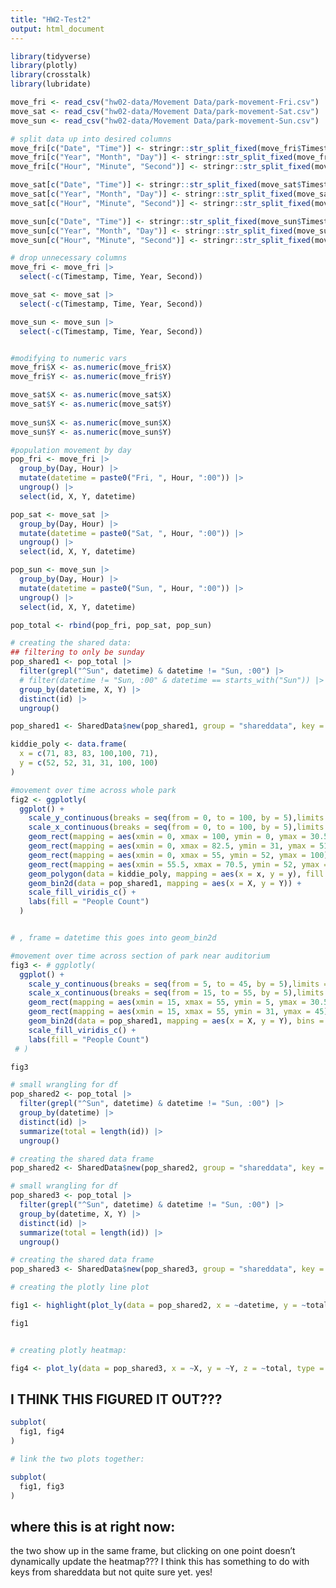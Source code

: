 ```yaml
---
title: "HW2-Test2"
output: html_document
---
```


```r
library(tidyverse)
library(plotly)
library(crosstalk)
library(lubridate)

move_fri <- read_csv("hw02-data/Movement Data/park-movement-Fri.csv")
move_sat <- read_csv("hw02-data/Movement Data/park-movement-Sat.csv")
move_sun <- read_csv("hw02-data/Movement Data/park-movement-Sun.csv")

# split data up into desired columns 
move_fri[c("Date", "Time")] <- stringr::str_split_fixed(move_fri$Timestamp, " ", 2)
move_fri[c("Year", "Month", "Day")] <- stringr::str_split_fixed(move_fri$Date, "-", 3)
move_fri[c("Hour", "Minute", "Second")] <- stringr::str_split_fixed(move_fri$Time, ":", 3)

move_sat[c("Date", "Time")] <- stringr::str_split_fixed(move_sat$Timestamp, " ", 2)
move_sat[c("Year", "Month", "Day")] <- stringr::str_split_fixed(move_sat$Date, "-", 3)
move_sat[c("Hour", "Minute", "Second")] <- stringr::str_split_fixed(move_sat$Time, ":", 3)

move_sun[c("Date", "Time")] <- stringr::str_split_fixed(move_sun$Timestamp, " ", 2)
move_sun[c("Year", "Month", "Day")] <- stringr::str_split_fixed(move_sun$Date, "-", 3)
move_sun[c("Hour", "Minute", "Second")] <- stringr::str_split_fixed(move_sun$Time, ":", 3)

# drop unnecessary columns
move_fri <- move_fri |> 
  select(-c(Timestamp, Time, Year, Second))

move_sat <- move_sat |> 
  select(-c(Timestamp, Time, Year, Second))

move_sun <- move_sun |> 
  select(-c(Timestamp, Time, Year, Second))


#modifying to numeric vars
move_fri$X <- as.numeric(move_fri$X)
move_fri$Y <- as.numeric(move_fri$Y)

move_sat$X <- as.numeric(move_sat$X)
move_sat$Y <- as.numeric(move_sat$Y)
 
move_sun$X <- as.numeric(move_sun$X)
move_sun$Y <- as.numeric(move_sun$Y) 
```



```r
#population movement by day
pop_fri <- move_fri |>
  group_by(Day, Hour) |> 
  mutate(datetime = paste0("Fri, ", Hour, ":00")) |>
  ungroup() |>
  select(id, X, Y, datetime)

pop_sat <- move_sat |>
  group_by(Day, Hour) |> 
  mutate(datetime = paste0("Sat, ", Hour, ":00")) |>
  ungroup() |>
  select(id, X, Y, datetime)

pop_sun <- move_sun |>
  group_by(Day, Hour) |> 
  mutate(datetime = paste0("Sun, ", Hour, ":00")) |>
  ungroup() |>
  select(id, X, Y, datetime)

pop_total <- rbind(pop_fri, pop_sat, pop_sun)
```

```r
# creating the shared data: 
## filtering to only be sunday
pop_shared1 <- pop_total |> 
  filter(grepl("^Sun", datetime) & datetime != "Sun, :00") |> 
  # filter(datetime != "Sun, :00" & datetime == starts_with("Sun")) |> 
  group_by(datetime, X, Y) |> 
  distinct(id) |> 
  ungroup()

pop_shared1 <- SharedData$new(pop_shared1, group = "shareddata", key = ~datetime)
```



```r
kiddie_poly <- data.frame(
  x = c(71, 83, 83, 100,100, 71),
  y = c(52, 52, 31, 31, 100, 100)
)
```

```r
#movement over time across whole park
fig2 <- ggplotly(
  ggplot() + 
    scale_y_continuous(breaks = seq(from = 0, to = 100, by = 5),limits = c(0,100)) +
    scale_x_continuous(breaks = seq(from = 0, to = 100, by = 5),limits = c(0,100)) +
    geom_rect(mapping = aes(xmin = 0, xmax = 100, ymin = 0, ymax = 30.5), fill = "NA", color = "red") +
    geom_rect(mapping = aes(xmin = 0, xmax = 82.5, ymin = 31, ymax = 51.5), fill = "NA", color = "deeppink") +
    geom_rect(mapping = aes(xmin = 0, xmax = 55, ymin = 52, ymax = 100), fill = "NA", color = "blue") +
    geom_rect(mapping = aes(xmin = 55.5, xmax = 70.5, ymin = 52, ymax = 100), fill = "NA", color = "yellow") +
    geom_polygon(data = kiddie_poly, mapping = aes(x = x, y = y), fill = "NA", color = "green") +
    geom_bin2d(data = pop_shared1, mapping = aes(x = X, y = Y)) +
    scale_fill_viridis_c() +
    labs(fill = "People Count")
  )


# , frame = datetime this goes into geom_bin2d
```



```r
#movement over time across section of park near auditorium
fig3 <- # ggplotly(
  ggplot() + 
    scale_y_continuous(breaks = seq(from = 5, to = 45, by = 5),limits = c(5,45)) +
    scale_x_continuous(breaks = seq(from = 15, to = 55, by = 5),limits = c(15,55)) +
    geom_rect(mapping = aes(xmin = 15, xmax = 55, ymin = 5, ymax = 30.5), fill = "NA", color = "red") +
    geom_rect(mapping = aes(xmin = 15, xmax = 55, ymin = 31, ymax = 45), fill = "NA", color = "deeppink") +
    geom_bin2d(data = pop_shared1, mapping = aes(x = X, y = Y), bins = 6) +
    scale_fill_viridis_c() +
    labs(fill = "People Count")
 # )

fig3
```


```r
# small wrangling for df
pop_shared2 <- pop_total |> 
  filter(grepl("^Sun", datetime) & datetime != "Sun, :00") |> 
  group_by(datetime) |> 
  distinct(id) |> 
  summarize(total = length(id)) |> 
  ungroup()

# creating the shared data frame
pop_shared2 <- SharedData$new(pop_shared2, group = "shareddata", key = ~datetime)
```

```r
# small wrangling for df
pop_shared3 <- pop_total |> 
  filter(grepl("^Sun", datetime) & datetime != "Sun, :00") |> 
  group_by(datetime, X, Y) |> 
  distinct(id) |> 
  summarize(total = length(id)) |> 
  ungroup()

# creating the shared data frame
pop_shared3 <- SharedData$new(pop_shared3, group = "shareddata", key = ~datetime)
```




```r
# creating the plotly line plot

fig1 <- highlight(plot_ly(data = pop_shared2, x = ~datetime, y = ~total, type = "scatter", mode = "lines+markers"), on = "plotly_click", color = "red", off = 'plotly_doubleclick')

fig1


# creating plotly heatmap: 

fig4 <- plot_ly(data = pop_shared3, x = ~X, y = ~Y, z = ~total, type = "heatmap")
```

## I THINK THIS FIGURED IT OUT???
```r
subplot(
  fig1, fig4
)
```


```r
# link the two plots together: 

subplot(
  fig1, fig3
)


```

## where this is at right now: 
the two show up in the same frame, but clicking on one point doesn't dynamically update the heatmap??? 
I think this has something to do with keys from shareddata but not quite sure yet. yes! 

